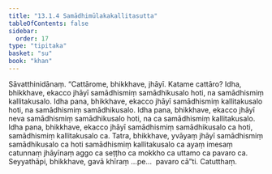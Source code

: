 ```yaml
---
title: "13.1.4 Samādhimūlakakallitasutta"
tableOfContents: false
sidebar:
  order: 17
type: "tipitaka"
basket: "su"
book: "khan"
---
```



<DynamicBreadcrumb />

<Division number="665" book="khan" bookNo="13" page="225">

<Paragraph number="1286" book="khan">
Sāvatthinidānaṃ. “Cattārome, bhikkhave, jhāyī. Katame cattāro? Idha, bhikkhave, ekacco jhāyī samādhismiṃ samādhikusalo hoti, na samādhismiṃ kallitakusalo. Idha pana, bhikkhave, ekacco jhāyī samādhismiṃ kallitakusalo hoti, na samādhismiṃ samādhikusalo. Idha pana, bhikkhave, ekacco jhāyī neva samādhismiṃ samādhikusalo hoti, na ca samādhismiṃ kallitakusalo. Idha pana, bhikkhave, ekacco jhāyī samādhismiṃ samādhikusalo ca hoti, samādhismiṃ kallitakusalo ca. Tatra, bhikkhave, yvāyaṃ jhāyī samādhismiṃ samādhikusalo ca hoti samādhismiṃ kallitakusalo ca ayaṃ imesaṃ catunnaṃ jhāyīnaṃ aggo ca seṭṭho ca mokkho ca uttamo ca pavaro ca. Seyyathāpi, bhikkhave, gavā khīraṃ …pe…  pavaro cā”ti.

</Paragraph>
</Division>

<Paragraph number="1287" type="center" book="khan">
Catutthaṃ.
</Paragraph>